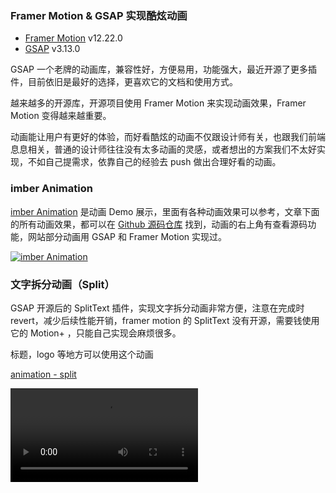 ### Framer Motion & GSAP 实现酷炫动画

- [Framer Motion](https://motion.dev/docs) v12.22.0
- [GSAP](https://gsap.com/docs/v3/) v3.13.0

GSAP 一个老牌的动画库，兼容性好，方便易用，功能强大，最近开源了更多插件，目前依旧是最好的选择，更喜欢它的文档和使用方式。

越来越多的开源库，开源项目使用 Framer Motion 来实现动画效果，Framer Motion 变得越来越重要。

动画能让用户有更好的体验，而好看酷炫的动画不仅跟设计师有关，也跟我们前端息息相关，普通的设计师往往没有太多动画的灵感，或者想出的方案我们不太好实现，不如自己提需求，依靠自己的经验去 push 做出合理好看的动画。

### imber Animation

[imber Animation](https://imber-animation.netlify.app/) 是动画 Demo 展示，里面有各种动画效果可以参考，文章下面的所有动画效果，都可以在 [Github 源码仓库](https://github.com/imberZsk/animation) 找到，动画的右上角有查看源码功能，网站部分动画用 GSAP 和 Framer Motion 实现过。

<a href="https://imber-animation.netlify.app/" target="_blank" rel="noopener noreferrer" alt="imber Animation">
  <img src="/posts/animate/screenshot.png" alt="imber Animation" />
</a>

### 文字拆分动画（Split）

GSAP 开源后的 SplitText 插件，实现文字拆分动画非常方便，注意在完成时 revert，减少后续性能开销，framer motion 的 SplitText 没有开源，需要钱使用它的 Motion+ ，只能自己实现会麻烦很多。

标题，logo 等地方可以使用这个动画

[animation - split](https://imber-animation.netlify.app/animations/split)

<video src="/posts/animate/split.mov" controls />

组件代码

```tsx
'use client'

import { gsap } from 'gsap'
import { useGSAP } from '@gsap/react'
import { SplitText } from 'gsap/SplitText'
import { useRef } from 'react'

gsap.registerPlugin(SplitText)

const SplitTextGsap = ({ text, className }: { text: string; className?: string }) => {
  const gsapTextRef = useRef<HTMLDivElement>(null)
  useGSAP(() => {
    if (gsapTextRef.current) {
      let split = new SplitText(gsapTextRef.current, { type: 'chars,words' })

      gsap.from(split.chars, {
        autoAlpha: 0,
        yPercent: 'random([-100,100])',
        rotation: 'random([-30,30])',
        ease: 'back.out',
        // repeat: -1,
        // yoyo: true,
        stagger: {
          amount: 0.5,
          from: 'random'
        },
        onComplete: () => {
          split.revert()
        }
      })
    }
  })

  return (
    <div className={`${className}`} ref={gsapTextRef}>
      {text}
    </div>
  )
}

export default SplitTextGsap
```

### 文字高斯模糊动画（Blur）

博客首页的文字高斯模糊动画，也是使用 GSAP 的 SplitText 插件实现，核心逻辑和上面差不多，主要使用 blur 去做每个字的效果。

标题，logo 等地方可以使用这个动画

[animation - blur](https://imber-animation.netlify.app/animations/blur)

<video src="/posts/animate/blur.mov" controls />

组件代码

```tsx
'use client'

import React, { useRef } from 'react'
import { gsap } from 'gsap'
import { useGSAP } from '@gsap/react'
import { SplitText } from 'gsap/SplitText'

// 注册SplitText插件
gsap.registerPlugin(SplitText)

const BlurTextGsap = ({
  text = '',
  children,
  delay = 50, // 默认更快的delay，像React Spring版本
  className = '',
  animateBy = 'words',
  direction = 'top',
  onAnimationComplete,
  ease = 'none' // 使用linear ease让动画更匀速
}) => {
  const containerRef = useRef<HTMLParagraphElement>(null)
  const splitRef = useRef<SplitText | null>(null)

  useGSAP(() => {
    if (!containerRef.current) return

    // 使用SplitText拆分文字
    splitRef.current = new SplitText(containerRef.current, {
      type: animateBy
    })

    const elements = splitRef.current[animateBy] as HTMLElement[]

    // 设置初始状态 - 更接近React Spring版本
    gsap.set(elements, {
      filter: 'blur(10px)',
      opacity: 0,
      y: 0, // 移除y轴移动，更专注于模糊效果
      willChange: 'transform, filter, opacity'
    })

    // 创建时间线动画
    const tl = gsap.timeline({
      onComplete: onAnimationComplete
    })

    // 第一阶段：从完全模糊到半模糊
    tl.to(elements, {
      filter: 'blur(5px)',
      opacity: 0.5,
      y: 0,
      stagger: {
        amount: (elements.length * delay) / 1000, // 使用amount而不是each来控制总时间
        ease: 'none' // stagger也使用linear
      },
      ease: ease
    }).to(elements, {
      filter: 'blur(0px)',
      opacity: 1,
      stagger: {
        amount: (elements.length * delay) / 1000,
        ease: 'none'
      },
      ease: ease
    })

    return () => {
      // 清理SplitText实例
      splitRef.current?.revert()
    }
  }, [text, children, delay, animateBy, direction, onAnimationComplete, ease])

  return (
    <p ref={containerRef} className={`${className}`}>
      {children || text}
    </p>
  )
}

export default BlurTextGsap
```

### 数字递增动画（Add）

GSAP 的 textContent 和 roundProps，可以很方便实现这个效果，Framer Motion 同样简单。

有数字的时候可以考虑这个动画。

[animation - add](https://imber-animation.netlify.app/animations/add)

<video src="/posts/animate/add.mov" controls />

组件代码 GSAP

```tsx
'use client'

import React, { useRef } from 'react'
import gsap from 'gsap'
import { useGSAP } from '@gsap/react'

const AddTextGsap = ({ from, to, className }: { from: number; to: number; className: string }) => {
  const ref = useRef<HTMLHeadingElement>(null)
  useGSAP(() => {
    gsap.to(ref.current, {
      textContent: to,
      duration: 1,
      ease: 'power2.inOut',
      roundProps: 'textContent'
    })
  })

  return (
    <h1 ref={ref} className={className}>
      {from}
    </h1>
  )
}

export default AddTextGsap
```

组件代码 Framer Motion

```tsx
'use client'

import { motion, useMotionValue, useTransform, animate } from 'framer-motion'
import { useEffect } from 'react'

const AddTextFramer = ({ from, to, className }: { from: number; to: number; className: string }) => {
  const count = useMotionValue(from)
  const rounded = useTransform(count, (latest) => Math.round(latest))

  useEffect(() => {
    const animation = animate(count, to, {
      duration: 1,
      ease: 'easeInOut'
    })

    return animation.stop
  }, [count, to])

  return (
    <motion.h1 transition={{ duration: 1, ease: 'easeInOut' }} className={className}>
      <motion.span>{rounded}</motion.span>
    </motion.h1>
  )
}

export default AddTextFramer
```

### 错开动画（Stagger）

gsap 使用 stagger 错开动画，framer motion 使用 transition 的 delay 错开动画。

列表，网格布局 等地方可以使用这个动画。

[animation - stagger](https://imber-animation.netlify.app/animations/stagger/framer)

<video src="/posts/animate/stagger.mov" controls />

同理，这种小方块的布局也是列表形式的，也比较适合 stagger 动画。

<video src="/posts/animate/stagger2.mov" controls />

核心逻辑

```tsx
// gsap
gsap.from('.stagger-item', {
  opacity: 0,
  y: 15,
  stagger: 0.1,
  duration: 0.4
})

// framer motion
{
  postsConfig.map((post, index) => (
    <motion.div
      key={index}
      initial={{ opacity: 0, y: 15 }}
      animate={{ opacity: 1, y: 0 }}
      transition={{ duration: 0.4, delay: index * 0.1 }}
    ></motion.div>
  ))
}
```

### 时间轴动画（Timeline）

做一些简单有执行顺序的动画，比如入场动画片，GSAP 有 timeline 时间线，让动画依次执行，而 Framer Motion 可以设置 delay。

使用 GSAP 的时候这些控制时间轴的 API 比较重要，首先默认是 0.5s

- +=1 - 时间轴末尾后 1 秒（产生间隙）

- -=1 - 时间轴结束前 1 秒（重叠）

- myLabel+=2 - 标签myLabel后 2 秒

- \<+=3 - 上一个动画开始后 3 秒

- \<3 - 与\<+=3 相同（\<或\>后面隐含+=）

- \> -0.5 - 上一个动画结束前 0.5 秒。这就像说上一个动画的结束加上 -0.5

适合入场动画，各种有顺序动画，甚至左右布局的模块，可以依次从透明到显示。

[animation - timeline](https://imber-animation.netlify.app/animations/timeline/gsap)

<video src="/posts/animate/timeline.mp4" controls />

核心逻辑

```tsx
import { motion } from 'framer-motion'
import Image from 'next/image'

const Framer = () => {
  return (
    <section className="min-h-screen overflow-x-hidden bg-black pt-52 text-center text-white">
      <div className="absolute top-32 left-1/2 z-10 -translate-x-1/2">
        <motion.div
          initial={{ opacity: 0, y: 30 }}
          animate={{ opacity: 1, y: 0 }}
          transition={{ duration: 0.5, delay: 0.8 }}
          className="z-10 mx-auto mb-10"
        >
          <Image src="https://fms.res.meizu.com/dms/2023/03/29/221febae-e651-410a-903f-29e0bd051ac7.png" />
        </motion.div>

        <MotionImage
          src="https://fms.res.meizu.com/dms/2023/03/29/399cc024-ff70-4cf2-8011-5b86e6313b1f.png"
          alt="framer motion"
          width={548}
          height={80}
          className="title2"
          containerClassName="z-10"
          initial={{ scale: 5, opacity: 0 }}
          animate={{ scale: 1, opacity: 1 }}
          transition={{ duration: 0.8 }}
        />
      </div>

      <motion.div
        initial={{ x: '10%', opacity: 0 }}
        animate={{ x: 0, opacity: 1 }}
        transition={{ duration: 1, delay: 1.3 }}
      >
        <Image src="https://fms.res.meizu.com/dms/2023/05/24/a8ee0203-5636-4b61-b6bf-7e66b5f671b5.jpg" />
      </motion.div>
    </section>
  )
}

export default Framer
```

### React 退出动画（Exit）

在 React 中，组件删除，通常被立即删除，而没有动画，但可以使用 Framer Motion 和 GSAP 来实现退出动画，比如做打开关闭弹层，这类动画用 <strong>Framer Motion</strong> 更方便，因为它封装了一个 <strong>AnimatePresence</strong> 组件，而 GSAP 需要用 requestAnimationFrame 来判断下一帧的时候等 DOM 渲染好了，再执行动画。

适合弹层，有切换关闭效果的动画。

[animation - exit](https://imber-animation.netlify.app/animations/exit/gsap)

<video src="/posts/animate/exit.mov" controls />

核心逻辑

```tsx
import { AnimatePresence, motion } from 'framer-motion'
;<AnimatePresence>
  {true && (
    <motion.div initial={{ opacity: 0 }} animate={{ opacity: 1 }} exit={{ opacity: 0 }} transition={{ duration: 0.2 }}>
      <motion.div
        initial={{
          opacity: 0,
          scale: 0.95,
          x: '-50%',
          y: '-48%'
        }}
        animate={{
          opacity: 1,
          scale: 1,
          x: '-50%',
          y: '-50%'
        }}
        exit={{
          opacity: 0,
          scale: 0.95,
          x: '-50%',
          y: '-48%'
        }}
        transition={{ duration: 0.2, ease: 'easeOut' }}
      ></motion.div>
    </motion.div>
  )}
</AnimatePresence>
```

### 布局动画（Layout）

这个动画经常使用到，比如博客的主题切换按钮，正常的 flex 布局的切换是没有过渡效果的，使用 Framer Motion 提供的 layout 参数，可以实现布局切换的过渡效果，如果是 GSAP 的话，需要用 Flip 插件实现。

适合布局切换，比如 flex 的 flex-start 和 flex-end 切换。

[animation - layout](https://imber-animation.netlify.app/animations/layout)

[animation - flip](https://imber-animation.netlify.app/animations/flip)

<video src="/posts/animate/layout.mov" controls />
<video src="/posts/animate/flip.mp4" controls />

核心逻辑

```tsx
// 核心是这里的 justify-end justify-start 切换
<button className={` ${isDark ? 'justify-end bg-gray-700 shadow-inner' : 'justify-start bg-blue-200 shadow-inner'} }`}>
  <motion.div
    // 自动处理布局变化
    layout
    transition={{
      // 指定动画类型为弹簧动画
      type: 'spring',
      // 设置动画的视觉感知持续时间为 0.2 秒
      visualDuration: 0.2,
      // 控制弹簧的弹跳强度
      bounce: 0.2
    }}
    // 确保这个元素不会阻挡点击事件
    style={{ pointerEvents: 'none' }}
  >
    {isDark ? <Moon className="h-3 w-3" /> : <Sun className="h-3 w-3" />}
  </motion.div>
</button>
```

### 布局动画 - Tab切换（Tab）

不同元素之间的切换状态，这里使用官方的 Demo，正常这个下划线是没有动画效果，加上 layoutId 和 id 后，可以实现动画过渡效果。

适合布局切换，比如 tab 切换。

[animation - tab](https://imber-animation.netlify.app/animations/tab)

<video src="/posts/animate/tab.mov" controls />

核心逻辑

```tsx
{
  item === selectedTab ? (
    <motion.div
      className="absolute right-0 -bottom-0.5 left-0 h-0.5 bg-[#ff4132]"
      layoutId="underline"
      id="underline"
    />
  ) : null
}
```

### 基础滚动动画（Scroll）

使用 GSAP 的时候，这些 scrollTrigger 的 API 配置很关键，对于 Framer Motion 来说，用 whileInView 来做这种动画，不能用 useScroll 和 useTransform 因为无法删掉它们的链接到滚动条效果。

[animation - scroll](https://imber-animation.netlify.app/animations/scroll/gsap)

```tsx
useGSAP(() => {
  const t1 = gsap.timeline({
    scrollTrigger: {
      markers: true, // 显示标记，方便开发时调试动画触发时机
      trigger: '.box', // 触发动画的元素
      start: 'top center', // 元素相对自身的位置 和 视口的位置，两者重合即触发动画开始
      end: 'bottom 40%', // 元素相对自身的位置 和 视口的位置，两者重合即触发动画结束
      toggleActions: 'play none none reverse', // 动画触发时机，常用的值是 play none none reverse，对应 onEnter, onLeave, onEnterBack, and onLeaveBack
      onEnter: () => {
        console.log('onEnter')
      },
      onLeave: () => {
        console.log('onLeave')
      },
      onEnterBack: () => {
        console.log('onEnterBack')
      },
      onLeaveBack: () => {
        console.log('onLeaveBack')
      },
      onComplete: () => {
        console.log('onComplete')
      }
      // scrub: true // 动画与滚动条绑定，也就是不会直接执行完动画，会跟着滚动条执行
    }
  })

  t1.from('.box', {
    y: 50,
    duration: 0.5, // 默认 0.5s
    autoAlpha: 0, // 透明度
    ease: 'power1.inOut' // 默认 power1.inOut
  })
})
```

> 注意 scrollTrigger 是有顺序的，并且对于图片一定要给个父级和父亲给宽高，否则会计算出问题

GSAP 是基于 ScrollTrigger 插件来滚动动画，Framer Motion 是基于 useScroll 和useTransform 钩子，两者都可以实现滚动动画。

适合滚动动画，比如滚动到某个位置时，出现某个元素。

[animation - scroll](https://imber-animation.netlify.app/animations/scroll/gsap)

<video src="/posts/animate/scroll.mp4" controls />

核心逻辑

```tsx
useGSAP(() => {
  // 通用的 scrollTrigger 配置
  const commonScrollTriggerConfig = {
    markers: true, // 显示标记，方便开发时调试动画触发时机
    start: 'center 90%', // 元素相对自身的位置 和 视口的位置，两者重合即触发动画开始
    toggleActions: 'play none none reverse', // 动画触发时机
    onEnter: () => console.log('onEnter'),
    onLeave: () => console.log('onLeave'),
    onEnterBack: () => console.log('onEnterBack'),
    onLeaveBack: () => console.log('onLeaveBack')
  }

  // 通用的动画配置
  const commonAnimationConfig = {
    duration: 0.5,
    autoAlpha: 0,
    ease: 'power1.inOut'
  }

  // 为每一对 box 创建动画（0-1, 2-3）
  for (let i = 0; i < 4; i += 2) {
    const timeline = gsap.timeline({
      scrollTrigger: {
        ...commonScrollTriggerConfig,
        trigger: `.box${i}` // 以每对的第一个元素作为触发器
      }
    })

    // 第一个 box 从左进入
    timeline.from(`.box${i}`, {
      ...commonAnimationConfig,
      x: '-10%'
    })

    // 第二个 box 从右进入，与第一个动画重叠
    timeline.from(
      `.box${i + 1}`,
      {
        ...commonAnimationConfig,
        x: '10%'
      },
      '-=0.5'
    )
  }
})
```

还可以设置文字的滚动动画，比如边滚动边高亮。

<video src="/posts/animate/scroll2.mp4" controls />

核心逻辑

```tsx
gsap
  .timeline({
    scrollTrigger: {
      trigger: ref.current,
      start: 'top 90%',
      end: '+=1000',
      scrub: 1, // 慢 1s 跟上滚动条
      toggleActions: 'play none none reverse'
    }
  })

  .to('.section2_line', {
    stagger: 0.1,
    y: -40,
    keyframes: {
      '0%': { color: '#4c4c4c' },
      '25%': { color: '#4c4c4c' },
      '50%': { color: '#ffffff' },
      '75%': { color: '#4c4c4c' },
      '100%': { color: '#4c4c4c' }
    }
  })
```

### 滚动动画 + scrub 效果（Scrub）

gsap 的 scrub 效果，也就是动画与滚动条绑定，也就是不会直接执行完动画，会跟着滚动条执行，对于 Framer Motion 来说，用 useScroll 和 useTransform 是默认就有这个效果，而且默认会有 reverse。

还可以用来做局部视差动画

[animation - scrub](https://imber-animation.netlify.app/animations/scrub)

<video src="/posts/animate/scrub.mp4" controls />

核心逻辑

```tsx
useGSAP(() => {
  const t1 = gsap.timeline({
    scrollTrigger: {
      trigger: containerRef.current,
      markers: true,
      start: 'center bottom',
      end: 'top top',
      scrub: 1,
      toggleActions: 'play none none reverse'
    }
  })

  t1.to(containerRef.current, {
    right: '0'
  })
})
```

### 滚动动画 + pin 效果（Pin）

gsap 的 pin 效果，也就是滚动到某个位置时，元素会固定在页面不动，对于 Framer Motion 来说，比较难做和难理解这个效果，方案可以用 paddingBottom 撑开或者给个很高的高度，暂时不做深入研究，还是 GSAP 方便。

[animation - pin](https://imber-animation.netlify.app/animations/pin/gsap)

<video src="/posts/animate/pin.mp4" controls />

核心逻辑

```tsx
useGSAP(() => {
  const t1 = gsap
    .timeline({
      scrollTrigger: {
        trigger: '.section-block',
        start: 'center center',
        end: '+=2000',
        toggleActions: 'play none reverse none',
        pin: true,
        scrub: 1,
        markers: true
      }
    })
    .addLabel('spin')

  t1.to(
    '.section-video ',
    {
      width: '50px',
      height: '50px',
      left: 23,
      top: 265
    },
    'spin'
  )

  t1.to(
    '.section-img',
    {
      autoAlpha: 1
    },
    'spin'
  )

  // 第一组气泡从右侧依次进入
  t1.to(['.bubble1', '.bubble2', '.bubble3'], {
    x: '0%',
    autoAlpha: 1,
    stagger: 0.5 // 每个元素间隔0.5秒
  })

  // 第二组气泡在第一组完成后从左侧依次进入
  t1.to(
    ['.bubble4', '.bubble5', '.bubble6'],
    {
      x: '0%',
      autoAlpha: 1,
      stagger: 0.5, // 每个元素间隔0.5秒
      duration: 0.6
    },
    '+=0.3'
  ) // 在上一个动画完成后延迟0.3秒开始
})
```

### 滚动动画 + 垂直叠层效果（Vertical）

也就是固定对应的屏，之前写的项目用这个也比较好看，如 [领克Z10 starbuff](https://www.xjmzstarauto.com/starbuff)，此外除了下面这种，还有种 [snap](https://codepen.io/GreenSock/pen/YzygYvM) 的效果在一些网页里也挺常见

[animation - vertical](https://imber-animation.netlify.app/animations/vertical/gsap)

<video src="/posts/animate/vertical.mp4" controls />

```tsx
useGSAP(() => {
  ScrollTrigger.create({
    trigger: '.box1',
    start: 'top top',
    end: `+=${window.innerHeight}`,
    pin: '.box1',
    markers: true,
    pinSpacing: false
    // anticipatePin: 1，
  })

  ScrollTrigger.create({
    trigger: '.box2',
    start: 'top top',
    end: `+=${window.innerHeight}`,
    pin: '.box2',
    markers: true,
    pinSpacing: false
    // anticipatePin: 1
  })
})
```

### 滚动动画 + 水平叠层效果（Horizontal）

这里麻烦的地方是一个位置计算和 FOUC 问题，暂时用 invisible 优化

[animation - horizontal](https://imber-animation.netlify.app/animations/horizontal/gsap)

<video src="/posts/animate/horizontal.mp4" controls />

核心逻辑

```tsx
useGSAP(() => {
  const t1 = gsap.timeline({
    scrollTrigger: {
      trigger: '#container',
      start: 'top top',
      end: `+=${window.innerHeight}`,
      pin: true,
      markers: true,
      scrub: 1
    }
  })

  t1.set('.box1', {
    visibility: 'visible'
  })

  t1.from('.box1', {
    height: window.innerHeight,
    width: window.innerWidth,
    transform: `translateX(calc(240px + 50vw))` // 按情况计算
  })

  t1.to('#other-container', {
    x: 0
  })

  t1.to('#inner-container', {
    right: 0
  })
})
```

### 滚动动画 + 视差效果（Parallax）

注意这种动画主要是全屏视差，如果需要局部视差，可以参考用scrub + ScrollTrigger

- data-speed 表示比正常滚动慢多少，对于图片来说，可以在父元素上 overflow hidden，然后内层图片添加 data-speed

- data-lag 表示延迟多少秒开始滚动，需要一定时间赶上

[animation - parallax](https://imber-animation.netlify.app/animations/parallax/gsap)

<video src="/posts/animate/parallax.mp4" controls />

也就是产生不同速率滚动效果，比如背景图片滚动速度不一样，或者文字滚动速度不一样。

核心逻辑

```tsx
useGSAP(() => {
  ScrollSmoother.create({
    smooth: 1, //需要多长时间（以秒为单位）才能“赶上”原始滚动位置
    effects: true, //查找元素上的数据速度和数据滞后属性
    wrapper: '#smooth-wrapper',
    content: '#smooth-content'
  })
})
```

{/* ### SVG 动画（SVG） */}

### 改变浏览器窗口，动画卡顿问题/重置动画问题

### 动画参考

- [GSAP 官方 Demo](https://gsap.com/demos/)
- [meizu 21pro](https://www.meizu.com/21pro/summary)
- [oppo find n5](https://www.oppo.com/cn/smartphones/series-find-n/find-n5/)
- [uiverse](https://uiverse.io/)
- [reactbits](https://www.reactbits.dev/)
- [图片消失效果](https://codepen.io/dev_loop/pen/mdVWRMv)
- [多个图片视差效果](https://codepen.io/GreenSock/pen/OJyPmgX)
- [framer motion 的 Reorder 拖拽动画](https://motion.dev/docs/react-reorder)
